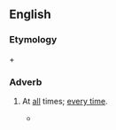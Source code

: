 ==English==

===Etymology===
{{m|en|every}} + {{m|en|when}}

===Adverb===
{{en-adv|-}}

# {{lb|en|somewhat|_|nonstandard}} At [[all]] times; [[every time]].
#* {{quote-book|year=1843|author=[[w:Thomas_Carlyle|Thomas Carlyle]]|title=[[:w:Past and Present (book)|Past and Present]]|section=book 3, ch. VIII, ''Unworking Aristocracy''|passage=Everywhere and '''everywhen''' a man has to ‘''pay'' with his life;’ to do his work, as a soldier does, at the expense of life.}}